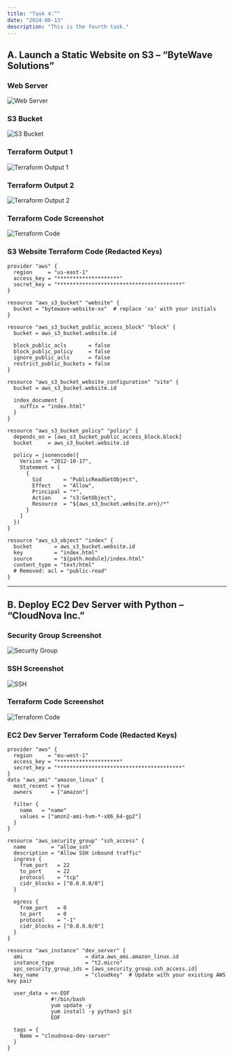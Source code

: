 ```yaml
---
title: "Task 4:”"
date: "2024-06-13"
description: "This is the fourth task."
---
```




## A. Launch a Static Website on S3 – “ByteWave Solutions”

### Web Server

![Web Server](/webserver.png)

### S3 Bucket

![S3 Bucket](/bucket.png)

### Terraform Output 1

![Terraform Output 1](/t11.png)

### Terraform Output 2

![Terraform Output 2](/t12.png)

### Terraform Code Screenshot

![Terraform Code](/t1code.png)

### S3 Website Terraform Code (Redacted Keys)

```hcl
provider "aws" {
  region     = "us-east-1"
  access_key = "********************"
  secret_key = "****************************************"
}

resource "aws_s3_bucket" "website" {
  bucket = "bytewave-website-xx"  # replace 'xx' with your initials
}

resource "aws_s3_bucket_public_access_block" "block" {
  bucket = aws_s3_bucket.website.id

  block_public_acls       = false
  block_public_policy     = false
  ignore_public_acls      = false
  restrict_public_buckets = false
}

resource "aws_s3_bucket_website_configuration" "site" {
  bucket = aws_s3_bucket.website.id

  index_document {
    suffix = "index.html"
  }
}

resource "aws_s3_bucket_policy" "policy" {
  depends_on = [aws_s3_bucket_public_access_block.block]
  bucket     = aws_s3_bucket.website.id

  policy = jsonencode({
    Version = "2012-10-17",
    Statement = [
      {
        Sid       = "PublicReadGetObject",
        Effect    = "Allow",
        Principal = "*",
        Action    = "s3:GetObject",
        Resource  = "${aws_s3_bucket.website.arn}/*"
      }
    ]
  })
}

resource "aws_s3_object" "index" {
  bucket       = aws_s3_bucket.website.id
  key          = "index.html"
  source       = "${path.module}/index.html"
  content_type = "text/html"
  # Removed: acl = "public-read"
}
```

---

## B. Deploy EC2 Dev Server with Python – “CloudNova Inc.”

### Security Group Screenshot

![Security Group](/task42%20security.png)

### SSH Screenshot

![SSH](/task42%20ssh.png)

### Terraform Code Screenshot

![Terraform Code](/task42%20code.png)

### EC2 Dev Server Terraform Code (Redacted Keys)

```hcl
provider "aws" {
  region     = "eu-west-1"
  access_key = "********************"
  secret_key = "****************************************"
}
data "aws_ami" "amazon_linux" {
  most_recent = true
  owners      = ["amazon"]

  filter {
    name   = "name"
    values = ["amzn2-ami-hvm-*-x86_64-gp2"]
  }
}

resource "aws_security_group" "ssh_access" {
  name        = "allow_ssh"
  description = "Allow SSH inbound traffic"
  ingress {
    from_port   = 22
    to_port     = 22
    protocol    = "tcp"
    cidr_blocks = ["0.0.0.0/0"]
  }

  egress {
    from_port   = 0
    to_port     = 0
    protocol    = "-1"
    cidr_blocks = ["0.0.0.0/0"]
  }
}

resource "aws_instance" "dev_server" {
  ami                    = data.aws_ami.amazon_linux.id
  instance_type          = "t2.micro"
  vpc_security_group_ids = [aws_security_group.ssh_access.id]
  key_name               = "cloudkey"  # Update with your existing AWS key pair

  user_data = <<-EOF
              #!/bin/bash
              yum update -y
              yum install -y python3 git
              EOF

  tags = {
    Name = "cloudnova-dev-server"
  }
}
``` 